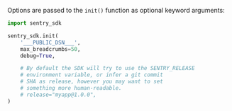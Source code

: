 Options are passed to the `init()` function as optional keyword arguments:

```python
import sentry_sdk

sentry_sdk.init(
    '___PUBLIC_DSN___',
    max_breadcrumbs=50,
    debug=True,

    # By default the SDK will try to use the SENTRY_RELEASE
    # environment variable, or infer a git commit
    # SHA as release, however you may want to set
    # something more human-readable.
    # release="myapp@1.0.0",
)
```
